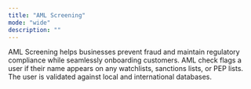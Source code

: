 ```yaml
---
title: "AML Screening"
mode: "wide"
description: ""
---
```





AML Screening helps businesses prevent fraud and maintain regulatory compliance while seamlessly onboarding customers. AML check flags a user if their name appears on any watchlists, sanctions lists, or PEP lists. The user is validated against local and international databases.

